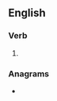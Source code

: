 ==English==

===Verb===
{{head|en|verb form}}

# {{en-past of|actualise}}

===Anagrams===
* {{l|en|acidulates}}